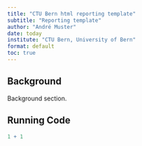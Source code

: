 ```yaml
---
title: "CTU Bern html reporting template"
subtitle: "Reporting template"
author: "André Muster"
date: today
institute: "CTU Bern, University of Bern"
format: default
toc: true
---
```


## Background

Background section.

## Running Code

```r
1 + 1
```